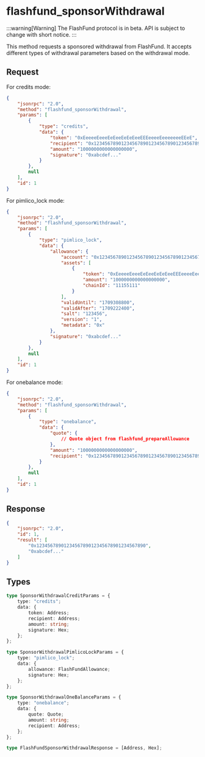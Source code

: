 # flashfund_sponsorWithdrawal

:::warning[Warning]
The FlashFund protocol is in beta. API is subject to change with short notice.
:::

This method requests a sponsored withdrawal from FlashFund. It accepts different types of withdrawal parameters based on the withdrawal mode.

## Request

For credits mode:
```json
{
    "jsonrpc": "2.0",
    "method": "flashfund_sponsorWithdrawal",
    "params": [
        {
            "type": "credits",
            "data": {
                "token": "0xEeeeeEeeeEeEeeEeEeEeeEEEeeeeEeeeeeeeEEeE",
                "recipient": "0x1234567890123456789012345678901234567890",
                "amount": "1000000000000000000",
                "signature": "0xabcdef..."
            }
        },
        null
    ],
    "id": 1
}
```

For pimlico_lock mode:
```json
{
    "jsonrpc": "2.0",
    "method": "flashfund_sponsorWithdrawal",
    "params": [
        {
            "type": "pimlico_lock",
            "data": {
                "allowance": {
                    "account": "0x1234567890123456789012345678901234567890",
                    "assets": [
                        {
                            "token": "0xEeeeeEeeeEeEeeEeEeEeeEEEeeeeEeeeeeeeEEeE",
                            "amount": "1000000000000000000",
                            "chainId": "11155111"
                        }
                    ],
                    "validUntil": "1709308800",
                    "validAfter": "1709222400",
                    "salt": "123456",
                    "version": "1",
                    "metadata": "0x"
                },
                "signature": "0xabcdef..."
            }
        },
        null
    ],
    "id": 1
}
```

For onebalance mode:
```json
{
    "jsonrpc": "2.0",
    "method": "flashfund_sponsorWithdrawal",
    "params": [
        {
            "type": "onebalance",
            "data": {
                "quote": {
                    // Quote object from flashfund_prepareAllowance
                },
                "amount": "1000000000000000000",
                "recipient": "0x1234567890123456789012345678901234567890"
            }
        },
        null
    ],
    "id": 1
}
```

## Response

```json
{
    "jsonrpc": "2.0",
    "id": 1,
    "result": [
        "0x1234567890123456789012345678901234567890",
        "0xabcdef..."
    ]
}
```

## Types

```typescript
type SponsorWithdrawalCreditParams = {
    type: "credits";
    data: {
        token: Address;
        recipient: Address;
        amount: string;
        signature: Hex;
    };
};

type SponsorWithdrawalPimlicoLockParams = {
    type: "pimlico_lock";
    data: {
        allowance: FlashFundAllowance;
        signature: Hex;
    };
};

type SponsorWithdrawalOneBalanceParams = {
    type: "onebalance";
    data: {
        quote: Quote;
        amount: string;
        recipient: Address;
    };
};

type FlashFundSponsorWithdrawalResponse = [Address, Hex];
